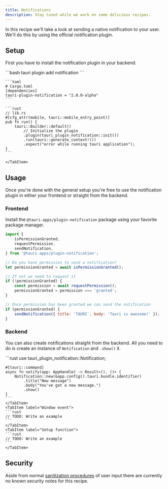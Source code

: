 ```yaml
---
title: Notifications
description: Stay tuned while we work on some delicious recipes.
---
```



In this recipe we'll take a look at sending a native notification to your user. We'll do this by using the official notification plugin.

## Setup

First you have to install the notification plugin in your backend.

<Tabs>
    <TabItem label="Auto">
    ```bash
    tauri plugin add notification
    ```
    </TabItem>
    <TabItem label="Manual">

    ```toml
    # Cargo.toml
    [dependencies]
    tauri-plugin-notification = "2.0.0-alpha"
    ```

    ```rust
    // lib.rs
    #[cfg_attr(mobile, tauri::mobile_entry_point)]
    pub fn run() {
        tauri::Builder::default()
            // Initialize the plugin
            .plugin(tauri_plugin_notification::init())
            .run(tauri::generate_context!())
            .expect("error while running tauri application");
    }
    ```

    </TabItem>

</Tabs>

## Usage

Once you're done with the general setup you're free to use the notification plugin in either your frontend or straight from the backend.

### Frontend

Install the `@tauri-apps/plugin-notification` package using your favorite package manager.

```js
import {
	isPermissionGranted,
	requestPermission,
	sendNotification,
} from '@tauri-apps/plugin-notification';

// Do you have permission to send a notification?
let permissionGranted = await isPermissionGranted();

// If not we need to request it
if (!permissionGranted) {
	const permission = await requestPermission();
	permissionGranted = permission === 'granted';
}

// Once permission has been granted we can send the notification
if (permissionGranted) {
	sendNotification({ title: 'TAURI', body: 'Tauri is awesome!' });
}
```

### Backend

You can also create notifications straight from the backend. All you need to do is create an instance of `Notification` and `.show()` it.

<Tabs>
    <TabItem label="Command">
    ```rust
    use tauri_plugin_notification::Notification;

    #[tauri::command]
    async fn notify(app: AppHandle) -> Result<(), ()> {
        Notification::new(&app.config().tauri.bundle.identifier)
            .title("New message")
            .body("You've got a new message.")
            .show()
    }
    ```
    </TabItem>
    <TabItem label="Window event">
    ```rust
    // TODO: Write an example
    ```
    </TabItem>
    <TabItem label="Setup function">
    ```rust
    // TODO: Write an example
    ```
    </TabItem>

</Tabs>

## Security

Aside from normal [sanitization procedures](#TODO) of user input there are currently no known security notes for this recipe.
